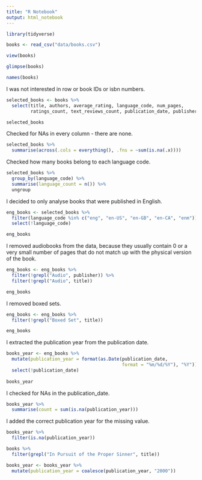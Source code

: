 ```yaml
---
title: "R Notebook"
output: html_notebook
---
```


```r
library(tidyverse)

books <- read_csv("data/books.csv")
```

```r
view(books)
```

```r
glimpse(books)
```

```r
names(books)
```


I was not interested in row or book IDs or isbn numbers.

```r
selected_books <- books %>% 
  select(title, authors, average_rating, language_code, num_pages, 
         ratings_count, text_reviews_count, publication_date, publisher)

selected_books
```


Checked for NAs in every column - there are none. 

```r
selected_books %>% 
  summarise(across(.cols = everything(), .fns = ~sum(is.na(.x))))
```


Checked how many books belong to each language code.

```r
selected_books %>% 
  group_by(language_code) %>% 
  summarise(language_count = n()) %>% 
  ungroup
```


I decided to only analyse books that were published in English.

```r
eng_books <- selected_books %>% 
  filter(language_code %in% c("eng", "en-US", "en-GB", "en-CA", "enm")) %>% 
  select(!language_code)

eng_books
```


I removed audiobooks from the data, because they usually contain 0 or a very 
small number of pages that do not match up with the physical version of the book.

```r
eng_books <- eng_books %>% 
  filter(!grepl("Audio", publisher)) %>% 
  filter(!grepl("Audio", title))

eng_books
```


I removed boxed sets.

```r
eng_books <- eng_books %>% 
  filter(!grepl("Boxed Set", title))

eng_books
```


I extracted the publication year from the publication date.

```r
books_year <- eng_books %>% 
  mutate(publication_year = format(as.Date(publication_date, 
                                           format = "%m/%d/%Y"), "%Y")) %>% 
  select(!publication_date)
  
books_year
```


I checked for NAs in the publication_date.

```r
books_year %>% 
  summarise(count = sum(is.na(publication_year)))
```


I added the correct publication year for the missing value. 

```r
books_year %>% 
  filter(is.na(publication_year))

books %>% 
  filter(grepl("In Pursuit of the Proper Sinner", title))

books_year <- books_year %>% 
  mutate(publication_year = coalesce(publication_year, "2000"))
```


